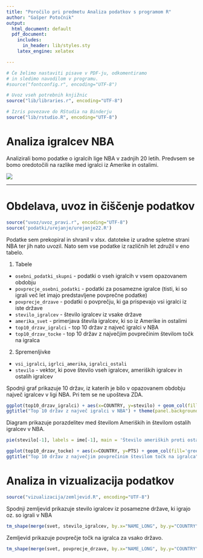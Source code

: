 ---
title: "Poročilo pri predmetu Analiza podatkov s programom R"
author: "Gašper Potočnik"
output:
  html_document: default
  pdf_document:
    includes:
      in_header: lib/styles.sty
    latex_engine: xelatex

---

```{r setup, echo=FALSE, results='hide', message=FALSE, warning=FALSE}
# Če želimo nastaviti pisave v PDF-ju, odkomentiramo
# in sledimo navodilom v programu.
#source("fontconfig.r", encoding="UTF-8")

# Uvoz vseh potrebnih knjižnic
source("lib/libraries.r", encoding="UTF-8")
```

```{r rstudio, echo=FALSE, results='asis'}
# Izris povezave do RStudia na Binderju
source("lib/rstudio.R", encoding="UTF-8")
```

# Analiza igralcev NBA

Analizirali bomo podatke o igralcih lige NBA v zadnjih 20 letih. Predvsem se bomo oredotočili na razlike med igralci iz Amerike in ostalimi.

![](slike/Nba-logo.jpg)

***

# Obdelava, uvoz in čiščenje podatkov

```{r uvoz, echo=FALSE, message=FALSE}
source("uvoz/uvoz_pravi.r", encoding="UTF-8")
source('podatki/urejanje/urejanje22.R')
```

Podatke sem prekopiral in shranil v xlsx. datoteke iz uradne spletne strani NBA ter jih nato uvozil. 
Nato sem vse podatke iz različnih let združil v eno tabelo.

1. Tabele
  - `osebni_podatki_skupni` - podatki o vseh igralcih v vsem opazovanem obdobju
  - `povprecje_osebni_podatki` - podatki za posamezne igralce (tisti, ki so igrali več let imajo predstavljene povprečne podatke)
  - `povprecje_drzave` - podatki o povprečju, ki ga prispevajo vsi igralci iz iste države
  - `stevilo_igralcev` - število igralcev iz vsake države 
  - `amerika_svet` - primerjava števila igralcev, ki so iz Amerike in ostalimi
  - `top10_drzav_igralci` - top 10 držav z največ igralci v NBA
  - `top10_drzav_tocke` - top 10 držav z največjim povprečinim številom točk na igralca
  
2. Spremenljivke
  - `vsi_igralci`, `igrlci_amerika`, `igralci_ostali`
  - `stevilo` - vektor, ki pove število vseh igralcev, ameriških igralcev in ostalih igralcev
  

Spodnji graf prikazuje 10 držav, iz katerih je bilo v opazovanem obdobju največ igralcev v ligi NBA. 
Pri tem se ne upošteva ZDA.

```{r stolpicni_diagram, echo=FALSE, message=FALSE, fig.align='center', fig.cap='Graf 10 držav z največ igralci v NBA'}
ggplot(top10_drzav_igralci) + aes(x=COUNTRY, y=stevilo) + geom_col(fill = 'red')+
ggtitle("Top 10 držav z največ igralci v NBA") + theme(panel.background = element_rect(fill = 'grey')) 
```
Diagram prikazuje porazdelitev med številom Ameriških in številom ostalih igralcev v NBA.
```{r tortni_diagram, echo=FALSE, message=FALSE, fig.align='center', fig.cap='Primerjava števila ameriških in ostalih igralcev'}
pie(stevilo[-1], labels = ime[-1], main = 'Število ameriških proti ostalim igralcem')
```

```{r stolpicni, echo=FALSE, message=FALSE, fig.align='center', fig.cap='Graf povprečja točk na državo'}
ggplot(top10_drzav_tocke) + aes(x=COUNTRY, y=PTS) + geom_col(fill='green') +
ggtitle("Top 10 držav z največjim povprečinim številom točk na igralca") 
```
# Analiza in vizualizacija podatkov

```{r vizualizacija, echo=FALSE, message=FALSE, warning=FALSE, results='hide'}
source("vizualizacija/zemljevid.R", encoding="UTF-8")
```

Spodnji zemljevid prikazuje stevilo igralcev iz posamezne države, ki igrajo oz. so igrali v NBA 

```{r zemljevid1, echo=FALSE, fig.align='center', fig.cap='Zemljevid števila igralcev iz posamezne države'}
tm_shape(merge(svet, stevilo_igralcev, by.x="NAME_LONG", by.y="COUNTRY")) + tm_polygons("stevilo")
```

Zemljevid prikazuje povprečje točk na igralca za vsako državo.
```{r zemljevid2, echo=FALSE, fig.align='center', fig.cap='Zemljevid povprečja točk'}
tm_shape(merge(svet, povprecje_drzave, by.x="NAME_LONG", by.y="COUNTRY")) + tm_polygons("PTS")
```

